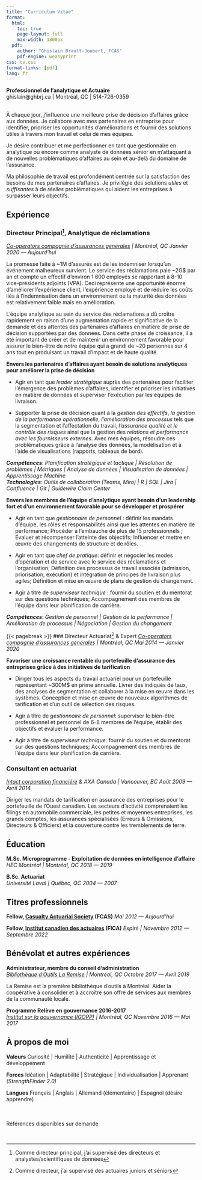 ```yaml
---
title: "Curriculum Vitae"
format:
  html:
    toc: true
    page-layout: full
    max-width: 1800px  
  pdf:
    author: "Ghislain Brault-Joubert, FCAS"
    pdf-engine: weasyprint
css: cv.css
format-links: [pdf]
lang: fr
---
```


::: {.print-only .contact-block}
**Professionnel de l'analytique et Actuaire**<br>
ghislain@ghbrj.ca | Montréal, QC | 514-726-0359
:::

<br> 
À chaque jour, j'influence une meilleure prise de décision d’affaires grâce aux données. Je collabore avec mes partenaires en entreprise pour identifier, prioriser les opportunités d'améliorations et fournir des solutions utiles à travers mon travail et celui de mes équipes.

Je désire contribuer et me perfectionner en tant que gestionnaire en analytique ou encore comme analyste de données sénior en m’attaquant à de nouvelles problématiques d’affaires au sein et au-delà du domaine de l’assurance.

Ma philosophie de travail est profondément centrée sur la satisfaction des besoins de mes partenaires d'affaires. Je privilégie des solutions *utiles* et *suffisantes* à de *réelles* problématiques qui aident les entreprises à surpasser leurs objectifs.

## Expérience 

### Directeur Principal[^1], Analytique de réclamations
*[Co-operators compagnie d'assurances générales](https://www.cooperators.ca/fr-CA/) | Montréal, QC* [*Janvier 2020 --- Aujourd'hui*]{.dateformat}

La promesse faite à ~1M d’assurés est de les indemniser lorsqu’un événement malheureux survient. Le service des réclamations paie ~2G$ par an et compte un effectif d’environ 1 600 employés se rapportant à 8-10 vice-présidents adjoints (VPA). Ceci représente une opportunité énorme d’améliorer l’expérience client, l’expérience employé et de réduire les coûts liés à l’indemnisation dans un environnement ou la maturité des données est relativement faible mais en amélioration.  

L’équipe analytique au sein du service des réclamations a dû croître rapidement en raison d’une augmentation rapide et significative de la demande et des attentes des partenaires d’affaires en matière de prise de décision supportées par des données. Dans cette phase de croissance, il a été important de créer et de maintenir un environnement favorable pour assurer le bien-être de notre équipe qui a grandi de ~20 personnes sur 4 ans tout en produisant un travail d'impact et de haute qualité.

**Envers les partenaires d’affaires ayant besoin de solutions analytiques pour améliorer la prise de décision**

- Agir en tant que *leader stratégique* auprès des partenaires pour faciliter l'émergence des problèmes d'affaires, identifier et prioriser les initiatives en matière de données et superviser l'exécution par les équipes de livraison.  

- Supporter la prise de décision quant à la *gestion des effectifs*, *la gestion de la performance opérationnelle*, *l'amélioration des processus* tels que la segmentation et l'affectation du travail, *l'assurance qualité et le contrôle des risques* ainsi que la gestion des *relations et performance avec les fournisseurs externes*. Avec mes équipes, résoudre ces problématiques grâce à l'analyse des données, la modélisation et à l'aide de visualisations (rapports, tableaux de bord).

***Compétences***: *Planification stratégique et tactique | Résolution de problèmes | Métriques | Analyse de données | Visualisation de données | Apprentissage Machine* 
<br>
***Technologies***: *Outils de collaboration (Teams, Miro) | R | SQL | Jira | Confluence | Git | Guidewire Claim Center*

**Envers les membres de l’équipe d’analytique ayant besoin d’un leadership fort et d’un environnement favorable pour se développer et prospérer**

- Agir en tant que *gestionnaire de personnel* : définir les mandats d’équipe, les rôles et responsabilités ainsi que les attentes en matière de performance; Procéder à l’embauche de plus de 15 professionnels ; Évaluer et récompenser l’atteinte des objectifs; Influencer et mettre en œuvre des changements de structure et de rôles.

- Agir en tant que *chef de pratique*: définir et négocier les modes d’opération et de service avec le service des réclamations et l’organisation; Définition des processus de travail associés (admission, priorisation, exécution) et intégration de principes de livraison plus agiles; Définition et mise en œuvre de plans de gestion du changement.

- Agir à titre de *superviseur technique* : fournir du soutien et du mentorat sur des questions techniques; Accompagnement des membres de l’équipe dans leur planification de carrière.

***Compétences***: *Gestion de personnel | Gestion de la performance | Amélioration de processus | Négociation | Gestion du changement*

{{< pagebreak >}}
### Directeur Actuariat[^2] & Expert
*[Co-operators compagnie d'assurances générales](https://www.cooperators.ca/fr-CA/) | Montréal, QC* [*Mai 2014 --- Janvier 2020*]{.dateformat}

**Favoriser une croissance rentable du portefeuille d’assurance des entreprises grâce à des initiatives de tarification**

- Diriger tous les aspects du travail actuariel pour un portefeuille représentant ~300M$ en prime annuelle. Livrer des indiqués de taux, des analyses de segmentation et collaborer à la mise en œuvre dans les  systèmes. Conception et mise en œuvre de nouveaux algorithmes de tarification et d’un outil de sélection des risques.

- Agir à titre de *gestionnaire de personnel*: superviser le bien-être professionnel et personnel de 6-8 membres de l’équipe, établir des objectifs et évaluer la performance.

- Agir à titre de *superviseur technique*: fournir du soutien et du mentorat sur des questions techniques; Accompagnement des membres de l’équipe dans leur planification de carrière.

### Consultant en actuariat 
*[Intact corporation financière](https://www.intactfc.com/fr) & AXA Canada | Vancouver, BC* [*Août 2009 --- Avril 2014*]{.dateformat}

Diriger les mandats de tarification en assurance des entreprises pour le portefeuille de l’Ouest canadien. Les secteurs d’activité comprenaient les filings en automobile commerciale, les petites et moyennes entreprises, les grands comptes, les assurances spécialisées (Erreurs & Omissions, Directeurs & Officiers) et la couverture contre les tremblements de terre.

## Éducation 

**M.Sc. Microprogramme - Exploitation de données en intelligence d'affaire** <br> *HEC Montréal | Montréal, QC* [*2018 --- 2019*]{.dateformat}

**B.Sc. Actuariat** <br> *Université Laval | Québec, QC* [*2004 --- 2007*]{.dateformat}

## Titres professionnels

**Fellow, [Casualty Actuarial Society](https://www.casact.org/) (FCAS)** [*Mai 2012 --- Aujourd'hui*]{.dateformat}

**Fellow, [Institut canadien des actuaires](https://www.cia-ica.ca/fr/) (FICA)** [*Expiré | Novembre 2012 --- Septembre 2022*]{.dateformat}

## Bénévolat et autres expériences

**Administrateur, membre du conseil d’administration** <br> *[Bibliothèque d'Outils La Remise](https://laremise.ca/) | Montréal, QC* [*Octobre 2017 --- Avril 2019*]{.dateformat}

La Remise est la première bibliothèque d'outils à Montréal. Aider la coopérative à consolider et à accroître son offre de services aux membres de la communauté locale.

**Programme Relève en gouvernance 2016-2017** <br> *[Institut sur la gouvernance (IGOPP)](https://igopp.org/jaigopp/) | Montréal, QC* [*Novembre 2016 --- Mai 2017*]{.dateformat}

## À propos de moi

**Valeurs** Curiosité | Humilité | Authenticité | Apprentissage et développement

**Forces** Idéation | Adaptabilité | Stratégique | Individualisation | Apprenant *(StrengthFinder 2.0)*

**Langues** Français | Anglais | Allemand (élémentaire) | Espagnol (désire apprendre)

::: {.print-only}
<br><br>
Références disponibles sur demande
:::

<br>

[^1]: Comme directeur principal, j'ai supervisé des directeurs et analystes/scientifiques de données
[^2]: Comme directeur, j'ai supervisé des actuaires juniors et séniors
